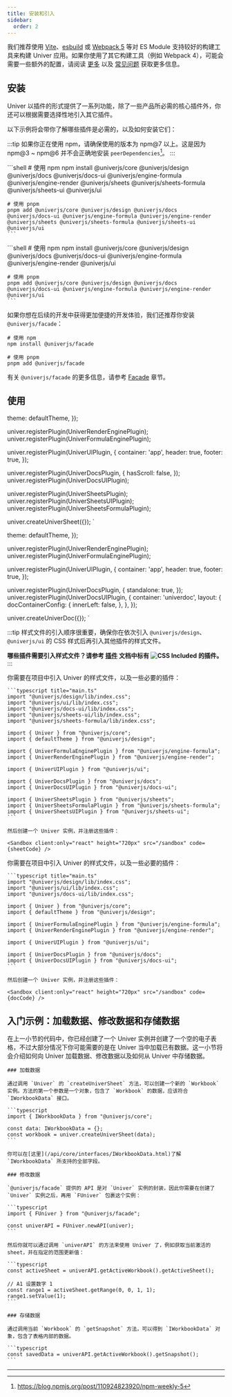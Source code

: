 ```yaml
---
title: 安装和引入
sidebar:
  order: 2
---
```


我们推荐使用 [Vite](https://vitejs.dev/)、[esbuild](https://esbuild.github.io/) 或 [Webpack 5](https://webpack.js.org/) 等对 ES Module 支持较好的构建工具来构建 Univer 应用。如果你使用了其它构建工具（例如 Webpack 4），可能会需要一些额外的配置，请阅读 [更多](/zh-cn/guides/quickstart/#更多) 以及 [常见问题](/zh-cn/guides/troubleshooting) 获取更多信息。

## 安装

Univer 以插件的形式提供了一系列功能，除了一些产品所必需的核心插件外，你还可以根据需要选择性地引入其它插件。

以下示例将会带你了解哪些插件是必需的，以及如何安装它们：

:::tip
如果你正在使用 npm，请确保使用的版本为 npm@7 以上。这是因为 npm@3 ~ npm@6 并不会正确地安装 `peerDependencies`[^1]。
:::


<Tabs>
  <TabItem label="📊 Univer Sheet">
    ```shell
    # 使用 npm
    npm install @univerjs/core @univerjs/design @univerjs/docs @univerjs/docs-ui @univerjs/engine-formula @univerjs/engine-render @univerjs/sheets @univerjs/sheets-formula @univerjs/sheets-ui @univerjs/ui

    # 使用 pnpm
    pnpm add @univerjs/core @univerjs/design @univerjs/docs @univerjs/docs-ui @univerjs/engine-formula @univerjs/engine-render @univerjs/sheets @univerjs/sheets-formula @univerjs/sheets-ui @univerjs/ui
    ```
  </TabItem>
  <TabItem label="📝 Univer Doc">
    ```shell
    # 使用 npm
    npm install @univerjs/core @univerjs/design @univerjs/docs @univerjs/docs-ui @univerjs/engine-formula @univerjs/engine-render @univerjs/ui

    # 使用 pnpm
    pnpm add @univerjs/core @univerjs/design @univerjs/docs @univerjs/docs-ui @univerjs/engine-formula @univerjs/engine-render @univerjs/ui
    ```
  </TabItem>
</Tabs>

如果你想在后续的开发中获得更加便捷的开发体验，我们还推荐你安装 `@univerjs/facade`：

```shell
# 使用 npm
npm install @univerjs/facade

# 使用 pnpm
pnpm add @univerjs/facade
```

有关 `@univerjs/facade` 的更多信息，请参考 [Facade](/zh-cn/guides/facade) 章节。

## 使用


  theme: defaultTheme,
});

univer.registerPlugin(UniverRenderEnginePlugin);
univer.registerPlugin(UniverFormulaEnginePlugin);

univer.registerPlugin(UniverUIPlugin, {
  container: 'app',
  header: true,
  footer: true,
});

univer.registerPlugin(UniverDocsPlugin, {
  hasScroll: false,
});
univer.registerPlugin(UniverDocsUIPlugin);

univer.registerPlugin(UniverSheetsPlugin);
univer.registerPlugin(UniverSheetsUIPlugin);
univer.registerPlugin(UniverSheetsFormulaPlugin);

univer.createUniverSheet({});
`

  theme: defaultTheme,
});

univer.registerPlugin(UniverRenderEnginePlugin);
univer.registerPlugin(UniverFormulaEnginePlugin);

univer.registerPlugin(UniverUIPlugin, {
  container: 'app',
  header: true,
  footer: true,
});

univer.registerPlugin(UniverDocsPlugin, {
  standalone: true,
});
univer.registerPlugin(UniverDocsUIPlugin, {
  container: 'univerdoc',
  layout: {
    docContainerConfig: {
      innerLeft: false,
    },
  },
});

univer.createUniverDoc({});
`

:::tip
样式文件的引入顺序很重要，确保你在依次引入 `@univerjs/design`、`@univerjs/ui` 的 CSS 样式后再引入其他插件的样式文件。

**哪些插件需要引入样式文件？请参考 [插件](/zh-cn/api) 文档中标有 ![CSS Included](https://img.shields.io/badge/CSS_Included-blue?logo=CSS3) 的插件。**
:::

<Tabs>
  <TabItem label="📊 Univer Sheet">
    你需要在项目中引入 Univer 的样式文件，以及一些必要的插件：

    ```typescript title="main.ts"
    import "@univerjs/design/lib/index.css";
    import "@univerjs/ui/lib/index.css";
    import "@univerjs/docs-ui/lib/index.css";
    import "@univerjs/sheets-ui/lib/index.css";
    import "@univerjs/sheets-formula/lib/index.css";

    import { Univer } from "@univerjs/core";
    import { defaultTheme } from "@univerjs/design";

    import { UniverFormulaEnginePlugin } from "@univerjs/engine-formula";
    import { UniverRenderEnginePlugin } from "@univerjs/engine-render";

    import { UniverUIPlugin } from "@univerjs/ui";

    import { UniverDocsPlugin } from "@univerjs/docs";
    import { UniverDocsUIPlugin } from "@univerjs/docs-ui";

    import { UniverSheetsPlugin } from "@univerjs/sheets";
    import { UniverSheetsFormulaPlugin } from "@univerjs/sheets-formula";
    import { UniverSheetsUIPlugin } from "@univerjs/sheets-ui";
    ```

    然后创建一个 Univer 实例，并注册这些插件：

    <Sandbox client:only="react" height="720px" src="/sandbox" code={sheetCode} />
  </TabItem>
  <TabItem label="📝 Univer Doc">
    你需要在项目中引入 Univer 的样式文件，以及一些必要的插件：

    ```typescript title="main.ts"
    import "@univerjs/design/lib/index.css";
    import "@univerjs/ui/lib/index.css";
    import "@univerjs/docs-ui/lib/index.css";

    import { Univer } from "@univerjs/core";
    import { defaultTheme } from "@univerjs/design";

    import { UniverFormulaEnginePlugin } from "@univerjs/engine-formula";
    import { UniverRenderEnginePlugin } from "@univerjs/engine-render";

    import { UniverUIPlugin } from "@univerjs/ui";

    import { UniverDocsPlugin } from "@univerjs/docs";
    import { UniverDocsUIPlugin } from "@univerjs/docs-ui";
    ```

    然后创建一个 Univer 实例，并注册这些插件：

    <Sandbox client:only="react" height="720px" src="/sandbox" code={docCode} />
  </TabItem>
</Tabs>

## 入门示例：加载数据、修改数据和存储数据

<Tabs>
  <TabItem label="📊 Univer Sheet">
    在上一小节的代码中，你已经创建了一个 Univer 实例并创建了一个空的电子表格，不过大部分情况下你可能需要的是在 Univer 当中加载已有数据。这一小节将会介绍如何向 Univer 加载数据、修改数据以及如何从 Univer 中存储数据。

    ### 加载数据

    通过调用 `Univer` 的 `createUniverSheet` 方法，可以创建一个新的 `Workbook` 实例。方法的第一个参数是一个对象，包含了 `Workbook` 的数据，应该符合 `IWorkbookData` 接口。

    ```typescript
    import { IWorkbookData } from "@univerjs/core";

    const data: IWorkbookData = {};
    const workbook = univer.createUniverSheet(data);
    ```

    你可以在[这里](/api/core/interfaces/IWorkbookData.html)了解 `IWorkbookData` 所支持的全部字段。

    ### 修改数据

    `@univerjs/facade` 提供的 API 是对 `Univer` 实例的封装，因此你需要在创建了 `Univer` 实例之后，再用 `FUniver` 包裹这个实例：

    ```typescript
    import { FUniver } from "@univerjs/facade";

    const univerAPI = FUniver.newAPI(univer);
    ```

    然后你就可以通过调用 `univerAPI` 的方法来使用 Univer 了，例如获取当前激活的 sheet，并在指定的范围更新值：

    ```typescript
    const activeSheet = univerAPI.getActiveWorkbook().getActiveSheet();

    // A1 设置数字 1
    const range1 = activeSheet.getRange(0, 0, 1, 1);
    range1.setValue(1);
    ```

    ### 存储数据

    通过调用当前 `Workbook` 的 `getSnapshot` 方法，可以得到 `IWorkbookData` 对象，包含了表格内部的数据。

    ```typescript
    const savedData = univerAPI.getActiveWorkbook().getSnapshot();
    ```
  </TabItem>
</Tabs>

---

[^1]: https://blog.npmjs.org/post/110924823920/npm-weekly-5
